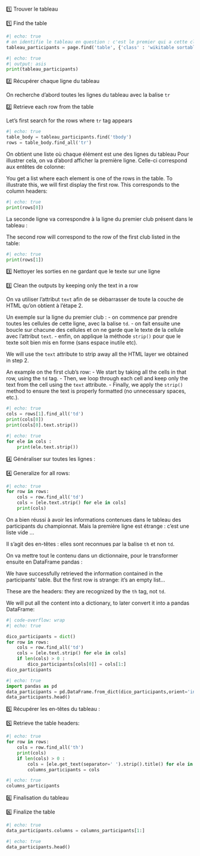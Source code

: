 ::: {.content-visible when-profile="fr"}
1️⃣ Trouver le tableau
:::

::: {.content-visible when-profile="en"}
1️⃣ Find the table
:::

```python
#| echo: true
# on identifie le tableau en question : c'est le premier qui a cette classe "wikitable sortable"
tableau_participants = page.find('table', {'class' : 'wikitable sortable'})
```

```python
#| echo: true
#| output: asis
print(tableau_participants)
```

::: {.content-visible when-profile="fr"}
2️⃣ Récupérer chaque ligne du tableau

On recherche d'abord toutes les lignes du tableau avec la balise `tr`
:::

::: {.content-visible when-profile="en"}
2️⃣ Retrieve each row from the table

Let's first search for the rows where `tr` tag appears
:::


```python
#| echo: true
table_body = tableau_participants.find('tbody')
rows = table_body.find_all('tr')
```

::: {.content-visible when-profile="fr"}
On obtient une liste où chaque élément est une des lignes du tableau
Pour illustrer cela, on va d'abord afficher la première ligne.
Celle-ci correspond aux entêtes de colonne:
:::

::: {.content-visible when-profile="en"}
You get a list where each element is one of the rows in the table.
To illustrate this, we will first display the first row.
This corresponds to the column headers:
:::

```python
#| echo: true
print(rows[0])
```

::: {.content-visible when-profile="fr"}
La seconde ligne va correspondre à la ligne du premier club présent dans le tableau :
:::

::: {.content-visible when-profile="en"}
The second row will correspond to the row of the first club listed in the table:
:::

```python
#| echo: true
print(rows[1])
```

::: {.content-visible when-profile="fr"}
3️⃣ Nettoyer les sorties en ne gardant que le texte sur une ligne
:::

::: {.content-visible when-profile="en"}
3️⃣ Clean the outputs by keeping only the text in a row
:::

::: {.content-visible when-profile="fr"}
On va utiliser l'attribut `text` afin de se débarrasser de toute la couche de HTML qu'on obtient à l'étape 2.

Un exemple sur la ligne du premier club :
- on commence par prendre toutes les cellules de cette ligne, avec la balise `td`.
- on fait ensuite une boucle sur chacune des cellules et on ne garde que le texte de la cellule avec l'attribut `text`.
- enfin, on applique la méthode `strip()` pour que le texte soit bien mis en forme (sans espace inutile etc).
:::

::: {.content-visible when-profile="en"}
We will use the `text` attribute to strip away all the HTML layer we obtained in step 2.

An example on the first club's row:
- We start by taking all the cells in that row, using the `td` tag.
- Then, we loop through each cell and keep only the text from the cell using the `text` attribute.
- Finally, we apply the `strip()` method to ensure the text is properly formatted (no unnecessary spaces, etc.).
:::

```python
#| echo: true
cols = rows[1].find_all('td')
print(cols[0])
print(cols[0].text.strip())
```

```python
#| echo: true
for ele in cols : 
    print(ele.text.strip())
```

::: {.content-visible when-profile="fr"}
4️⃣ Généraliser sur toutes les lignes :
:::

::: {.content-visible when-profile="en"}
4️⃣ Generalize for all rows:
:::

```python
#| echo: true
for row in rows:
    cols = row.find_all('td')
    cols = [ele.text.strip() for ele in cols]
    print(cols)
```

::: {.content-visible when-profile="fr"}
On a bien réussi à avoir les informations contenues dans le tableau des participants du championnat.
Mais la première ligne est étrange : c'est une liste vide ... 

Il s'agit des en-têtes : elles sont reconnues par la balise `th` et non `td`. 

On va mettre tout le contenu dans un dictionnaire, pour le transformer ensuite en DataFrame pandas : 
:::

::: {.content-visible when-profile="en"}
We have successfully retrieved the information contained in the participants' table.
But the first row is strange: it's an empty list...

These are the headers: they are recognized by the `th` tag, not `td`.

We will put all the content into a dictionary, to later convert it into a pandas DataFrame:
:::

```python
#| code-overflow: wrap
#| echo: true

dico_participants = dict()
for row in rows:
    cols = row.find_all('td')
    cols = [ele.text.strip() for ele in cols]
    if len(cols) > 0 : 
        dico_participants[cols[0]] = cols[1:]
dico_participants
```

```python
#| echo: true
import pandas as pd
data_participants = pd.DataFrame.from_dict(dico_participants,orient='index')
data_participants.head()
```

::: {.content-visible when-profile="fr"}
5️⃣ Récupérer les en-têtes du tableau :
:::

::: {.content-visible when-profile="en"}
5️⃣ Retrieve the table headers:
:::

```python
#| echo: true
for row in rows:
    cols = row.find_all('th')
    print(cols)
    if len(cols) > 0 : 
        cols = [ele.get_text(separator=' ').strip().title() for ele in cols]
        columns_participants = cols
```

```python
#| echo: true
columns_participants
```

::: {.content-visible when-profile="fr"}
6️⃣ Finalisation du tableau 
:::

::: {.content-visible when-profile="en"}
6️⃣ Finalize the table
:::

```python
#| echo: true
data_participants.columns = columns_participants[1:]
```

```python
#| echo: true
data_participants.head()
```


